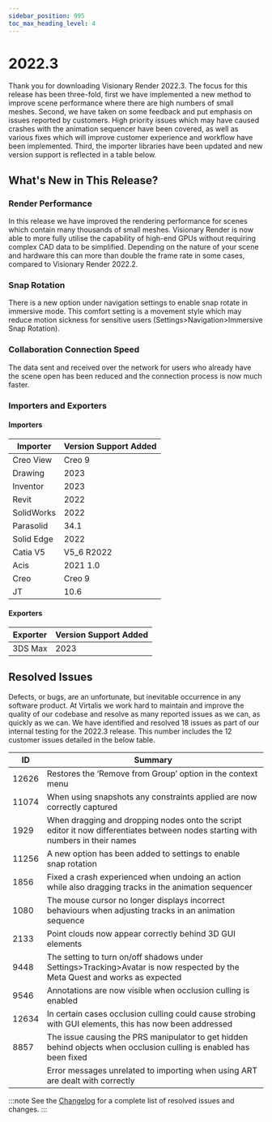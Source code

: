 ```yaml
---
sidebar_position: 995
toc_max_heading_level: 4
---
```


# 2022.3

Thank you for downloading Visionary Render 2022.3. The focus for this release has been three-fold, first we have implemented a new method to improve scene performance where there are high numbers of small meshes. Second, we have taken on some feedback and put emphasis on issues reported by customers. High priority issues which may have caused crashes with the animation sequencer have been covered, as well as various fixes which will improve customer experience and workflow have been implemented. Third, the importer libraries have been updated and new version support is reflected in a table below.

## What's New in This Release?

### Render Performance

In this release we have improved the rendering performance for scenes which contain many thousands of small meshes. Visionary Render is now able to more fully utilise the capability of high-end GPUs without requiring complex CAD data to be simplified. Depending on the nature of your scene and hardware this can more than double the frame rate in some cases, compared to Visionary Render 2022.2.

### Snap Rotation

There is a new option under navigation settings to enable snap rotate in immersive mode. This comfort setting is a movement style which may reduce motion sickness for sensitive users (Settings>Navigation>Immersive Snap Rotation).

### Collaboration Connection Speed

The data sent and received over the network for users who already have the scene open has been reduced and the connection process is now much faster. 

### Importers and Exporters

#### Importers

| Importer | Version Support Added |
|---|---|
| Creo View | Creo 9 |
| Drawing | 2023 |
| Inventor | 2023 |
| Revit | 2022 |
| SolidWorks | 2022 |
| Parasolid | 34.1 |
| Solid Edge | 2022 |
| Catia V5 | V5_6 R2022 |
| Acis | 2021 1.0 |
| Creo | Creo 9 |
| JT | 10.6 |

#### Exporters

| Exporter | Version Support Added |
|---|---|
| 3DS Max | 2023 |

## Resolved Issues

Defects, or bugs, are an unfortunate, but inevitable occurrence in any software product. At Virtalis we work hard to maintain and improve the quality of our codebase and resolve as many reported issues as we can, as quickly as we can. We have identified and resolved 18 issues as part of our internal testing for the 2022.3 release. This number includes the 12 customer issues detailed in the below table.

| ID | Summary |
|---|---|
| 12626 | Restores the ‘Remove from Group’ option in the context menu |
| 11074 | When using snapshots any constraints applied are now correctly captured |
| 1929 | When dragging and dropping nodes onto the script editor it now differentiates between nodes starting with numbers in their names |
| 11256 | A new option has been added to settings to enable snap rotation |
| 1856 | Fixed a crash experienced when undoing an action while also dragging tracks in the animation sequencer |
| 1080 | The mouse cursor no longer displays incorrect behaviours when adjusting tracks in an animation sequence  |
| 2133 | Point clouds now appear correctly behind 3D GUI elements |
| 9448 | The setting to turn on/off shadows under Settings>Tracking>Avatar is now respected by the Meta Quest and works as expected |
| 9546 | Annotations are now visible when occlusion culling is enabled |
| 12634 | In certain cases occlusion culling could cause strobing with GUI elements, this has now been addressed |
| 8857 | The issue causing the PRS manipulator to get hidden behind objects when occlusion culling is enabled has been fixed |
| | Error messages unrelated to importing when using ART are dealt with correctly |

:::note
See the [Changelog](../../changelogs/visionary-render#20223) for a complete list of resolved issues and changes.
:::

